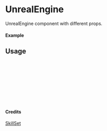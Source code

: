 
<Meta of={UnrealEngine} title="SkillSet/UnrealEngine" />

# UnrealEngine

UnrealEngine component with different props.

#### Example

<Canvas of={UnrealEngine.Primary} />

## Usage

```ts
import { UnrealEngine } from "yadl-ui";

const Example = () => {
  return (
      <UnrealEngine />
  );
};

export default Example;
```

#### Credits
[SkillSet](https://skillicons.dev)
